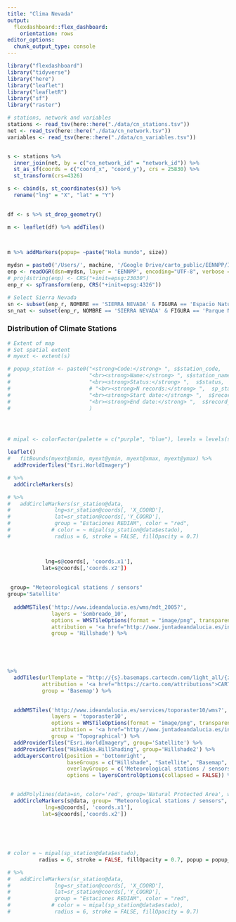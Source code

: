 ```yaml
---
title: "Clima Nevada"
output: 
  flexdashboard::flex_dashboard:
    orientation: rows
editor_options: 
  chunk_output_type: console
---
```


```r
library("flexdashboard")
library("tidyverse")
library("here")
library("leaflet")
library("leafletR")
library("sf")
library("raster")
```


```r
# stations, network and variables
stations <- read_tsv(here::here("./data/cn_stations.tsv"))
net <- read_tsv(here::here("./data/cn_network.tsv"))
variables <- read_tsv(here::here("./data/cn_variables.tsv"))


s <- stations %>% 
  inner_join(net, by = c("cn_network_id" = "network_id")) %>% 
  st_as_sf(coords = c("coord_x", "coord_y"), crs = 25830) %>% 
  st_transform(crs=4326) 

s <- cbind(s, st_coordinates(s)) %>% 
  rename("lng" = "X", "lat" = "Y") 
  

df <- s %>% st_drop_geometry()
```





```r
m <- leaflet(df) %>% addTiles()

    

m %>% addMarkers(popup= ~paste("Hola mundo", size)) 


```







```r
mydsn = paste0('/Users/', machine, '/Google Drive/carto_public/EENNPP/InfGeografica/InfVectorial/Shapes/ED50_30')
enp <- readOGR(dsn=mydsn, layer = 'EENNPP', encoding="UTF-8", verbose = FALSE)
# proj4string(enp) <- CRS("+init=epsg:23030")
enp_r <- spTransform(enp, CRS("+init=epsg:4326"))

# Select Sierra Nevada 
sn <- subset(enp_r, NOMBRE == 'SIERRA NEVADA' & FIGURA == 'Espacio Natural')
sn_nat <- subset(enp_r, NOMBRE == 'SIERRA NEVADA' & FIGURA == 'Parque Nacional')


```






### Distribution of Climate Stations

```r
# Extent of map 
# Set spatial extent 
# myext <- extent(s)

# popup_station <- paste0("<strong>Code:</strong> ", s$station_code,
#                         "<br><strong>Name:</strong> ", s$station_name,
#                         "<br><strong>Status:</strong> ",  s$status,
#                         # "<br><strong>N records:</strong> ",  sp_station@data$numero_registros, 
#                         "<br><strong>Start date:</strong> ",  s$record_start,
#                         "<br><strong>End date:</strong> ",  s$record_start
#                         )




# mipal <- colorFactor(palette = c("purple", "blue"), levels = levels(sp_station@data$estado))

leaflet() 
#   fitBounds(myext@xmin, myext@ymin, myext@xmax, myext@ymax) %>% 
  addProviderTiles("Esri.WorldImagery")

# %>% 
  addCircleMarkers(s) 

# %>%
#   addCircleMarkers(sr_station@data,
#              lng=sr_station@coords[, 'X_COORD'],
#              lat=sr_station@coords[,'Y_COORD'],
#              group = "Estaciones REDIAM", color = "red", 
#             # color = ~ mipal(sp_station@data$estado),
#              radius = 6, stroke = FALSE, fillOpacity = 0.7)



            lng=s@coords[, 'coords.x1'],
           lat=s@coords[,'coords.x2']) 
  
  
 group= "Meteorological stations / sensors"
group='Satellite'
  
  addWMSTiles('http://www.ideandalucia.es/wms/mdt_2005?',
              layers = 'Sombreado_10',
              options = WMSTileOptions(format = "image/png", transparent = TRUE),
              attribution = '<a href="http://www.juntadeandalucia.es/institutodeestadisticaycartografia" target="_blank">Instituto de Estadística y Cartografía de Andalucía</a>', 
              group = 'Hillshade') %>% 
  




%>% 
  addTiles(urlTemplate = "http://{s}.basemaps.cartocdn.com/light_all/{z}/{x}/{y}.png",
           attribution = '<a href="https://carto.com/attributions">CARTO</a>',
           group = 'Basemap') %>% 
  

  addWMSTiles('http://www.ideandalucia.es/services/toporaster10/wms?',
              layers = 'toporaster10',
              options = WMSTileOptions(format = "image/png", transparent = FALSE),
              attribution = '<a href="http://www.juntadeandalucia.es/institutodeestadisticaycartografia" target="_blank">Instituto de Estadística y Cartografía de Andalucía</a>',
              group = 'Topographical') %>%
  addProviderTiles("Esri.WorldImagery", group='Satellite') %>% 
  addProviderTiles("HikeBike.HillShading", group='Hillshade2') %>% 
  addLayersControl(position = 'bottomright',
                   baseGroups = c("Hillshade", "Satellite", "Basemap", "Topographical"),
                   overlayGroups = c('Meteorological stations / sensors'), # "c('Natural Protected Area', 'Estaciones (OBSNEV)'), #'Estaciones REDIAM'), 
                   options = layersControlOptions(collapsed = FALSE)) %>% 


 # addPolylines(data=sn, color='red', group='Natural Protected Area', weight= 3) %>% 
  addCircleMarkers(s@data, group= "Meteorological stations / sensors", 
            lng=s@coords[, 'coords.x1'],
           lat=s@coords[,'coords.x2']) 
  
  
  
  
          
# color = ~ mipal(sp_station@data$estado),
          radius = 6, stroke = FALSE, fillOpacity = 0.7, popup = popup_station)

# %>%
#   addCircleMarkers(sr_station@data,
#              lng=sr_station@coords[, 'X_COORD'],
#              lat=sr_station@coords[,'Y_COORD'],
#              group = "Estaciones REDIAM", color = "red", 
#             # color = ~ mipal(sp_station@data$estado),
#              radius = 6, stroke = FALSE, fillOpacity = 0.7)
``` 


 
